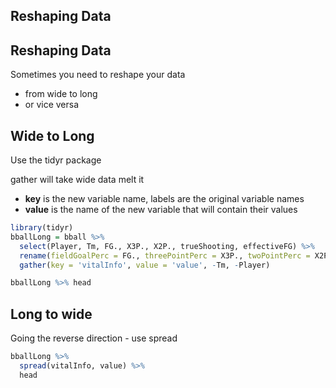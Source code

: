 ## Reshaping Data

## Reshaping Data

Sometimes you need to reshape your data 

- from wide to long
- or vice versa


## Wide to Long

Use the <span class='pack'>tidyr</span> package

<span class='func'>gather</span> will take wide data melt it

- **key** is the new variable name, labels are the original variable names
- **value** is the name of the new variable that will contain their values

```r
library(tidyr)
bballLong = bball %>% 
  select(Player, Tm, FG., X3P., X2P., trueShooting, effectiveFG) %>%
  rename(fieldGoalPerc = FG., threePointPerc = X3P., twoPointPerc = X2P.) %>% 
  gather(key = 'vitalInfo', value = 'value', -Tm, -Player) 

bballLong %>% head
```


## Long to wide

Going the reverse direction - use <span class="func">spread</span>

```r
bballLong %>%
  spread(vitalInfo, value) %>% 
  head
```